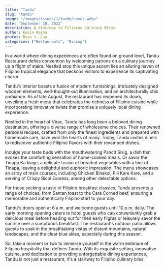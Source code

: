 ```yaml
---
title: "Tandu"
slug: "tandu"
image: "/images/issues/1/tandu/cover.webp"
date: "September 30, 2023"
description: A Stairway to Filipino Culinary Bliss
author: Kevin Kozma
photos: Ryan J. Cua
categories: ["Restaurants", "Dining"]
---
```


In a world where dining experiences are often found on ground level, Tandu Restaurant defies convention by welcoming patrons on a culinary journey up a flight of stairs. Nestled atop this unique ascent lies an alluring haven of Filipino tropical elegance that beckons visitors to experience its captivating charm.

Tandu's interior boasts a fusion of modern furnishings, intricately designed wooden elements, well-thought-out illumination, and an architecturally chic ambiance. As of late August, the restaurant has reopened its doors, unveiling a fresh menu that celebrates the richness of Filipino cuisine while incorporating innovative twists that promise a uniquely local dining experience.

<TwoColumn>
  <BlogImage
    width="1000"
    height="1000"
    className="w-full"
    src="/images/issues/1/tandu/image-6.webp"
    alt="A line of tables and chairs at Tandu Cafe"
  />
  <BlogImage
    width="1000"
    height="1000"
    className="w-full"
    src="/images/issues/1/tandu/image-7.webp"
    alt="Dimly-lit wooden lamps hanging from the ceiling"
  />
</TwoColumn>

Nestled in the heart of Virac, Tandu has long been a beloved dining destination, offering a diverse range of wholesome choices. Their renowned personal recipes, crafted from only the finest ingredients and prepared with homemade care, have won the hearts of many. Today, Tandu invites diners to rediscover authentic Filipino flavors with their revamped dishes.

Indulge your taste buds with the mouthwatering Pancit Sisig, a dish that evokes the comforting sensation of home-cooked meals. Or savor the Tinapa Ka kiage, a delicate fusion of breaded vegetables with a hint of Tinapa, leaving a delightful and euphoric impression. The menu showcases an array of main courses, including Chicken Binakol, Pili Kare Kare, and a serving of Crispy Bicol Express, among other delectable options.

<TwoColumn>
  <BlogImage
    width="1000"
    height="1000"
    className="w-full"
    src="/images/issues/1/tandu/image-4.webp"
    alt="Pattie Kozma reviewing her notes while seated at Tandu Cafe"
  />
  <BlogImage
    width="1000"
    height="1000"
    className="w-full"
    src="/images/issues/1/tandu/image-5.webp"
    alt="A variety of dishes on display at Tandu Cafe"
  />
</TwoColumn>

<BlogImage
  width="1000"
  height="1000"
  className="w-full"
  src="/images/issues/1/tandu/image-2.webp"
  alt="A light snack at Tandu Cafe"
/>

For those seeking a taste of Filipino breakfast classics, Tandu presents a range of choices, from Santan toast to the Cara Corned beef, ensuring a memorable and authentically Filipino start to your day.

Tandu's doors open at 6 a.m. and welcome guests until 10 p.m. daily. The early morning opening caters to hotel guests who can conveniently grab a delicious meal before heading out for their early flights or leisurely savor the sunrise over a sumptuous breakfast. The restaurant's outdoor patio allows guests to soak in the breathtaking vistas of distant mountains, natural landscapes, and the clear blue skies, especially during this season.

So, take a moment or two to immerse yourself in the warm embrace of Filipino hospitality that defines Tandu. With its exquisite setting, innovative cuisine, and dedication to providing unforgettable dining experiences, Tandu is not just a restaurant; it's a stairway to Filipino culinary bliss.
